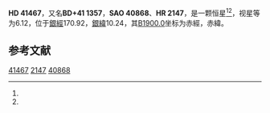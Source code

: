 {{Starbox begin
| name = HD 41467
}}
{{Starbox observe
| epoch = [[J2000.0|J2000.0]]
| constell = {{星座名待查}}<ref name=SIMBAD>{{cite web
 | url=http://simbad.u-strasbg.fr/simbad/sim-id?Ident=HR+2147
 | title=Pulsating variable Star
 | publisher=Centre de Données astronomiques de Strasbourg
 | work=SIMBAD
 | accessdate=2012-07-13
 | archive-date=2016-03-18
 | archive-url=https://web.archive.org/web/20160318090210/http://simbad.u-strasbg.fr/simbad/sim-id?Ident=HR+2147
 | dead-url=no
 }}</ref><ref name=DATA>{{cite web
 | url=http://vizier.u-strasbg.fr/viz-bin/VizieR-5?-out.add=.&-source=5050&-corr=PK=HR&-out.max=9999&HR=2147
 | title=VizieR Detailed Page
 | accessdate=2012-07-13
 | archive-date=2016-03-04
 | archive-url=https://web.archive.org/web/20160304224116/http://vizier.u-strasbg.fr/viz-bin/VizieR-5?-out.add=.&-source=5050&-corr=PK=HR&-out.max=9999&HR=2147
 | dead-url=no
 }}</ref>
| 星官 = 
| ra = {{RA|6|7|26.9}}<ref name=SIMBAD /><ref name=DATA />
| dec = {{DEC|+41|51|15}}<ref name=SIMBAD /><ref name=DATA />
| appmag_v = 6.12<ref name=SIMBAD /><ref name=DATA />
}}
{{Starbox character
| class = K0III<ref name=SIMBAD /><ref name=DATA />
| b-v = 1.22<ref name=SIMBAD /><ref name=DATA />
| u-b = <ref name=SIMBAD /><ref name=DATA />
| r-i = <ref name=SIMBAD /><ref name=DATA />
| variable = 
}}
{{Starbox astrometry
| radial_v = 
| prop_mo_ra = 6
| parallax = 
| p_error = 
}}
{{Starbox catalog
| names =BD+41 1357，[[SAO星表|SAO]] 40868，[[HD星表|HD]] 41467，[[HR星表|HR]] 2147}}
{{Starbox reference |Simbad=HR+2147}}
{{Starbox end}}

'''HD 41467'''，又名'''BD+41 1357'''，'''SAO 40868'''、'''HR 2147'''，是一颗恒星<ref name=SIMBAD /><ref name=DATA />，视星等为6.12，位于[[銀道座標系|銀經]]170.92，[[銀道座標系|銀緯]]10.24，其[[B1900.0|B1900.0]]坐标为赤經{{RA|6|0|19.7}}，赤緯{{DEC|+41|10.24|51}}。

== 参考文献 ==
{{reflist}}

{{star-stub}}

[[Category:HD和HDE天體|41467]]
[[Category:HR天體|2147]]
[[Category:SAO天體|40868]]